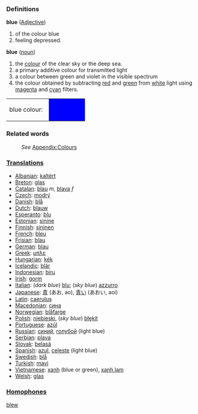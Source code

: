 ===Definitions===
;'''blue''' ([[Adjective]])
# of the colour blue
# feeling depressed.
;'''blue''' ([[noun]])
#the [[color|colour]] of the clear sky or the deep sea.
#a primary additive colour for transmitted light
#a colour between green and violet in the visible spectrum 
#the colour obtained by subtracting [[red]] and [[green]] from [[white]] light using [[magenta]] and [[cyan]] filters.
<table><tr><td>blue colour: &nbsp;</td>
<td bgcolor="#0000FF" width="80">&nbsp; </td></tr></table>

===Related words===
:''See'' [[Wiktionary_Appendix:Colours|Appendix:Colours]]

===[[Translation]]s===

* [[Albanian]]: [[kaltërt]]
* [[Breton]]: [[glas]]
* [[Catalan]]: [[blau]] ''m'', [[blava]] ''f''
* [[Czech]]: [[modrý]]
* [[Danish]]: [[blå]]
* [[Dutch]]: [[blauw]]
* [[Esperanto]]: [[blu]]
* [[Estonian]]: [[sinine]]
* [[Finnish]]: [[sininen]]
* [[French]]: [[bleu]]
* [[Frisian]]: [[blau]]
* [[German]]: [[blau]]
* [[Greek]]: [[μπλε]]
* [[Hungarian]]: [[kék]]
* [[Icelandic]]: [[blár]]
* [[Indonesian]]: [[biru]]
* [[Irish]]: [[gorm]]
* [[Italian]]: (''dark blue'') [[blu]]; (''sky blue'') [[azzurro]]
* [[Japanese]]: [[青]] (あお, ao), [[青い]] (あおい, aoi)
* [[Latin]]: [[caerulus]]
* [[Macedonian]]: [[сина]]
* [[Norwegian]]: [[blåfarge]]
* [[Polish]]: [[niebieski]], (''sky blue'') [[błękit]]
* [[Portuguese]]: [[azúl]]
* [[Russian]]: [[синий]], [[голубой]] (light blue)
* [[Serbian]]: [[plava]]
* [[Slovak]]: [[belasá]]
* [[Spanish]]: [[azul]], [[celeste]] (light blue)
* [[Swedish]]: [[blå]]
* [[Turkish]]: [[mavi]]
* [[Vietnamese]]: [[xanh]] (blue or green), [[xanh lam]]
* [[Welsh]]: [[glas]]

===[[Homophone]]s===

[[blew]]